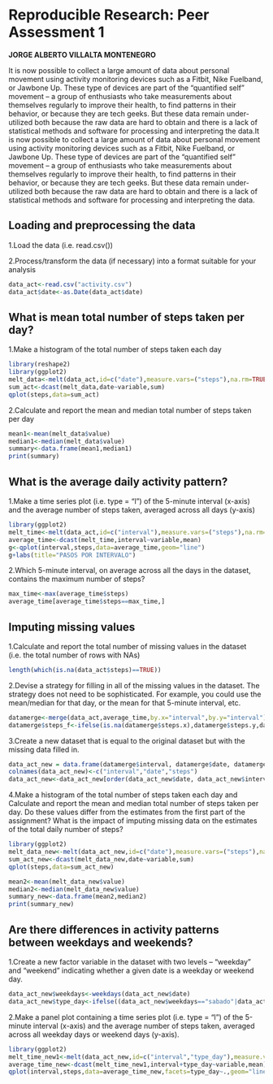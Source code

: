 Reproducible Research: Peer Assessment 1
========================================================
**JORGE ALBERTO VILLALTA MONTENEGRO**

It is now possible to collect a large amount of data about personal movement using activity monitoring devices such as a Fitbit, Nike Fuelband, or Jawbone Up. These type of devices are part of the “quantified self” movement – a group of enthusiasts who take measurements about themselves regularly to improve their health, to find patterns in their behavior, or because they are tech geeks. But these data remain under-utilized both because the raw data are hard to obtain and there is a lack of statistical methods and software for processing and interpreting the data.It is now possible to collect a large amount of data about personal movement using activity monitoring devices such as a Fitbit, Nike Fuelband, or Jawbone Up. These type of devices are part of the “quantified self” movement – a group of enthusiasts who take measurements about themselves regularly to improve their health, to find patterns in their behavior, or because they are tech geeks. But these data remain under-utilized both because the raw data are hard to obtain and there is a lack of statistical methods and software for processing and interpreting the data.

## Loading and preprocessing the data

1.Load the data (i.e. read.csv())

2.Process/transform the data (if necessary) into a format suitable for your analysis

```r
data_act<-read.csv("activity.csv")
data_act$date<-as.Date(data_act$date)
```

## What is mean total number of steps taken per day?

1.Make a histogram of the total number of steps taken each day

```r
library(reshape2)
library(ggplot2)
melt_data<-melt(data_act,id=c("date"),measure.vars=("steps"),na.rm=TRUE)
sum_act<-dcast(melt_data,date~variable,sum)
qplot(steps,data=sum_act)
```

2.Calculate and report the mean and median total number of steps taken per day

```r
mean1<-mean(melt_data$value)
median1<-median(melt_data$value)
summary<-data.frame(mean1,median1)
print(summary)
```

## What is the average daily activity pattern?

1.Make a time series plot (i.e. type = "l") of the 5-minute interval (x-axis) and the average number of steps taken, averaged across all days (y-axis)

```r
library(ggplot2)
melt_time<-melt(data_act,id=c("interval"),measure.vars=("steps"),na.rm=TRUE)
average_time<-dcast(melt_time,interval~variable,mean)
g<-qplot(interval,steps,data=average_time,geom="line")
g+labs(title="PASOS POR INTERVALO")
```

2.Which 5-minute interval, on average across all the days in the dataset, contains the maximum number of steps?

```r
max_time<-max(average_time$steps)
average_time[average_time$steps==max_time,]
```
## Imputing missing values

1.Calculate and report the total number of missing values in the dataset (i.e. the total number of rows with NAs)

```r
length(which(is.na(data_act$steps)==TRUE))
```

2.Devise a strategy for filling in all of the missing values in the dataset. The strategy does not need to be sophisticated. For example, you could use the mean/median for that day, or the mean for that 5-minute interval, etc.

```r
datamerge<-merge(data_act,average_time,by.x="interval",by.y="interval")
datamerge$steps_f<-ifelse(is.na(datamerge$steps.x),datamerge$steps.y,datamerge$steps.x)
```

3.Create a new dataset that is equal to the original dataset but with the missing data filled in.

```r
data_act_new = data.frame(datamerge$interval, datamerge$date, datamerge$steps_f)  
colnames(data_act_new)<-c("interval","date","steps")
data_act_new<-data_act_new[order(data_act_new$date, data_act_new$interval),]
```

4.Make a histogram of the total number of steps taken each day and Calculate and report the mean and median total number of steps taken per day. Do these values differ from the estimates from the first part of the assignment? What is the impact of imputing missing data on the estimates of the total daily number of steps?

```r
library(ggplot2)
melt_data_new<-melt(data_act_new,id=c("date"),measure.vars=("steps"),na.rm=TRUE)
sum_act_new<-dcast(melt_data_new,date~variable,sum)
qplot(steps,data=sum_act_new)
```
```r
mean2<-mean(melt_data_new$value)
median2<-median(melt_data_new$value)
summary_new<-data.frame(mean2,median2)
print(summary_new)
```
## Are there differences in activity patterns between weekdays and weekends?

1.Create a new factor variable in the dataset with two levels – “weekday” and “weekend” indicating whether a given date is a weekday or weekend day.

```r
data_act_new$weekdays<-weekdays(data_act_new$date)
data_act_new$type_day<-ifelse((data_act_new$weekdays=="sabado"|data_act_new$weekdays=="saturday"|data_act_new$weekdays=="domingo"|data_act_new$weekdays=="sunday"),"weekend","weekday")
```

2.Make a panel plot containing a time series plot (i.e. type = "l") of the 5-minute interval (x-axis) and the average number of steps taken, averaged across all weekday days or weekend days (y-axis). 

```r
library(ggplot2)
melt_time_new1<-melt(data_act_new,id=c("interval","type_day"),measure.vars=("steps"),na.rm=TRUE)
average_time_new<-dcast(melt_time_new1,interval+type_day~variable,mean)
qplot(interval,steps,data=average_time_new,facets=type_day~.,geom="line")

```




